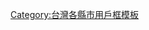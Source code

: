 {{Userbox
|id= [[File:Emblem of Hualien County 2010.svg|38px]]
|id-c= #006400
|info= 這個用戶居住於'''[[花蓮縣|<span style= color:#FF0000>花蓮縣</span>]]'''。
|info-c= #660099
|info-s= 10
|info-fc= #FFFFFF
|border-c= #000000
| nocat = {{{nocat|}}}
| usercategory = 花蓮縣維基人
}}<noinclude>[[Category:台灣各縣市用戶框模板]]</noinclude>
